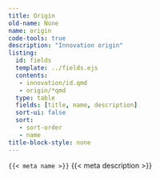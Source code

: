```yaml
---
title: Origin
old-name: None
name: origin
code-tools: true
description: "Innovation origin"
listing:
  id: fields
  template: ../fields.ejs
  contents:
   - innovation/id.qmd
   - origin/*qmd
  type: table
  fields: [title, name, description]
  sort-ui: false
  sort:
   - sort-order
   - name
title-block-style: none
---
```


<code>{{< meta name >}}</code>
{{< meta description >}}


:::{ #Fields }
:::

